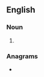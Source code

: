 {{also|exa-meters}}
==English==

===Noun===
{{head|en|noun plural form}}

# {{plural of|exameter|lang=en}}

===Anagrams===
* {{anagrams|en|exa-metres|exametres}}